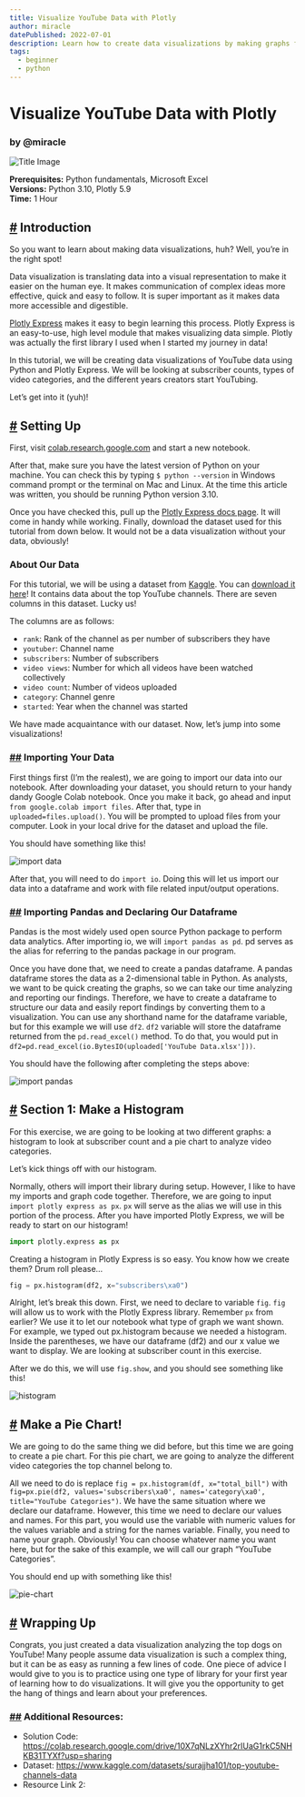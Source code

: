 ```yaml
---
title: Visualize YouTube Data with Plotly
author: miracle
datePublished: 2022-07-01
description: Learn how to create data visualizations by making graphs from YouTube data with Plotly Express in Python
tags:
  - beginner
  - python
---
```


# Visualize YouTube Data with Plotly

### by @miracle

![Title Image](https://raw.githubusercontent.com/codedex-io/projects/main/projects/visualize-youtube-data-with-plotly/header.png)

**Prerequisites:** Python fundamentals, Microsoft Excel  
**Versions:** Python 3.10, Plotly 5.9  
**Time:** 1 Hour  


## [#](#-introduction) Introduction

So you want to learn about making data visualizations, huh? Well, you’re in the right spot! 

Data visualization is translating data into a visual representation to make it easier on the human eye. It makes communication of complex ideas more effective, quick and easy to follow. It is super important as it makes data more accessible and digestible.

[Plotly Express](https://plotly.com/python/plotly-express) makes it easy to begin learning this process. Plotly Express is an easy-to-use, high level module that makes visualizing data simple. Plotly was actually the first library I used when I started my journey in data!

In this tutorial, we will be creating data visualizations of YouTube data using Python and Plotly Express. We will be looking at subscriber counts, types of video categories, and the different years creators start YouTubing. 

Let’s get into it (yuh)!


## [#](#-50-ideas) Setting Up

First, visit [colab.research.google.com](https://research.google.com/colaboratory) and start a new notebook. 

After that, make sure you have the latest version of Python on your machine. You can check this by typing `$ python --version` in Windows command prompt or the terminal on Mac and Linux. At the time this article was written, you should be running Python version 3.10. 

Once you have checked this, pull up the [Plotly Express docs page](https://plotly.com/python/plotly-express). It will come in handy while working. Finally, download the dataset used for this tutorial from down below. It would not be a data visualization without your data, obviously!

### About Our Data

For this tutorial, we will be using a dataset from [Kaggle](https://www.kaggle.com). You can [download it here](https://www.kaggle.com/datasets/surajjha101/top-youtube-channels-data)! It contains data about the top YouTube channels. There are seven columns in this dataset. Lucky us! 

The columns are as follows:

- `rank`: Rank of the channel as per number of subscribers they have
- `youtuber`: Channel name
- `subscribers`: Number of subscribers
- `video views`: Number for which all videos have been watched collectively
- `video count`: Number of videos uploaded
- `category`: Channel genre
- `started`: Year when the channel was started

We have made acquaintance with our dataset. Now, let’s jump into some visualizations!


### [##](##-level-1) Importing Your Data

First things first (I’m the realest), we are going to import our data into our notebook. After downloading your dataset, you should return to your handy dandy Google Colab notebook. Once you make it back, go ahead and input `from google.colab import files`. After that, type in `uploaded=files.upload()`. You will be prompted to upload files from your computer. Look in your local drive for the dataset and upload the file. 

You should have something like this!

![import data](https://raw.githubusercontent.com/codedex-io/projects/main/projects/visualize-youtube-data-with-plotly/import-data.png)

After that, you will need to do `import io`. Doing this will let us import our data into a dataframe and work with file related input/output operations.

### [##](##-level-2) Importing Pandas and Declaring Our Dataframe

Pandas is the most widely used open source Python package to perform data analytics. After importing io, we will `import pandas as pd`. pd serves as the alias for referring to the pandas package in our program. 

Once you have done that, we need to create a pandas dataframe. A pandas dataframe stores the data as a 2-dimensional table in Python. As analysts, we want to be quick creating the graphs, so we can take our time analyzing and reporting our findings. Therefore, we have to create a dataframe to structure our data and easily report findings by converting them to a visualization. You can use any shorthand name for the dataframe variable, but for this example we will use `df2`. `df2` variable will store the dataframe returned from the `pd.read_excel()` method. To do that, you would put in `df2=pd.read_excel(io.BytesIO(uploaded['YouTube Data.xlsx']))`.

You should have the following after completing the steps above:

![import pandas](https://raw.githubusercontent.com/codedex-io/projects/main/projects/visualize-youtube-data-with-plotly/import-pandas.png)

## [#](#-50-ideas) Section 1: Make a Histogram

For this exercise, we are going to be looking at two different graphs: a histogram to look at subscriber count and a pie chart to analyze video categories.

Let’s kick things off with our histogram.

Normally, others will import their library during setup. However, I like to have my imports and graph code together. Therefore, we are going to input `import plotly express as px`. `px` will serve as the alias we will use in this portion of the process. After you have imported Plotly Express, we will be ready to start on our histogram!

```python
import plotly.express as px
```

Creating a histogram in Plotly Express is so easy. You know how we create them? Drum roll please…

```python
fig = px.histogram(df2, x="subscribers\xa0")
```

Alright, let’s break this down. First, we need to declare to variable `fig`. `fig` will allow us to work with the Plotly Express library. Remember `px` from earlier? We use it to let our notebook what type of graph we want shown. For example, we typed out px.histogram because we needed a histogram. Inside the parentheses, we have our dataframe (df2) and our x value we want to display. We are looking at subscriber count in this exercise.

After we do this, we will use `fig.show`, and you should see something like this!

![histogram](https://raw.githubusercontent.com/codedex-io/projects/main/projects/visualize-youtube-data-with-plotly/histogram.png)

## [#](#-50-ideas) Make a Pie Chart!

We are going to do the same thing we did before, but this time we are going to create a pie chart. For this pie chart, we are going to analyze the different video categories the top channel belong to.

All we need to do is replace `fig = px.histogram(df, x="total_bill")` with `fig=px.pie(df2, values='subscribers\xa0', names='category\xa0', title="YouTube Categories")`. We have the same situation where we declare our dataframe. However, this time we need to declare our values and names. For this part, you would use the variable with numeric values for the values variable and a string for the names variable. Finally, you need to name your graph. Obviously! You can choose whatever name you want here, but for the sake of this example, we will call our graph “YouTube Categories”. 

You should end up with something like this!

![pie-chart](https://raw.githubusercontent.com/codedex-io/projects/main/projects/visualize-youtube-data-with-plotly/pie-chart.png)

## [#](#-50-ideas) Wrapping Up

Congrats, you just created a data visualization analyzing the top dogs on YouTube! Many people assume data visualization is such a complex thing, but it can be as easy as running a few lines of code. One piece of advice I would give to you is to practice using one type of library for your first year of learning how to do visualizations. It will give you the opportunity to get the hang of things and learn about your preferences.

### [##](##-level-2) Additional Resources:

- Solution Code: https://colab.research.google.com/drive/10X7qNLzXYhr2rIUaG1rkC5NHKB31TYXf?usp=sharing
- Dataset: https://www.kaggle.com/datasets/surajjha101/top-youtube-channels-data
- Resource Link 2:
